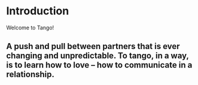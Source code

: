 # Introduction
 
Welcome to Tango!

##  A push and pull between partners that is ever changing and unpredictable. To tango, in a way, is to learn how to love – how to communicate in a relationship.